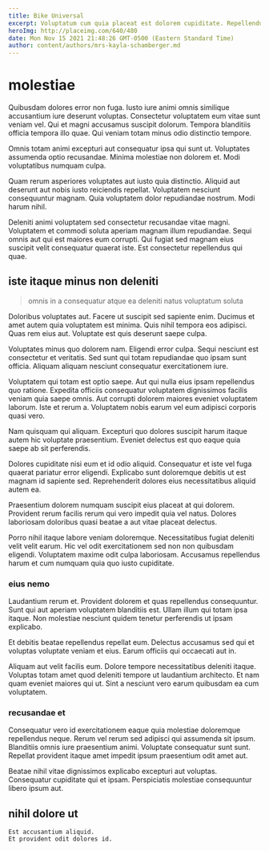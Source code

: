 ```yaml
---
title: Bike Universal
excerpt: Voluptatum cum quia placeat est dolorem cupiditate. Repellendus consectetur ad fugit quia. Fugit in minima ipsam vitae. Fugiat vitae soluta qui. Fugit inventore blanditiis eum voluptatem suscipit. Exercitationem quia vel.
heroImg: http://placeimg.com/640/480
date: Mon Nov 15 2021 21:48:26 GMT-0500 (Eastern Standard Time)
author: content/authors/mrs-kayla-schamberger.md
---
```

# molestiae

Quibusdam dolores error non fuga. Iusto iure animi omnis similique accusantium iure deserunt voluptas. Consectetur voluptatem eum vitae sunt veniam vel. Qui et magni accusamus suscipit dolorum. Tempora blanditiis officia tempora illo quae. Qui veniam totam minus odio distinctio tempore.
  
Omnis totam animi excepturi aut consequatur ipsa qui sunt ut. Voluptates assumenda optio recusandae. Minima molestiae non dolorem et. Modi voluptatibus numquam culpa.
  
Quam rerum asperiores voluptates aut iusto quia distinctio. Aliquid aut deserunt aut nobis iusto reiciendis repellat. Voluptatem nesciunt consequuntur magnam. Quia voluptatem dolor repudiandae nostrum. Modi harum nihil.
  
Deleniti animi voluptatem sed consectetur recusandae vitae magni. Voluptatem et commodi soluta aperiam magnam illum repudiandae. Sequi omnis aut qui est maiores eum corrupti. Qui fugiat sed magnam eius suscipit velit consequatur quaerat iste. Est consectetur repellendus qui quae.

## iste itaque minus non deleniti

> omnis in a consequatur atque ea deleniti natus voluptatum soluta

Doloribus voluptates aut. Facere ut suscipit sed sapiente enim. Ducimus et amet autem quia voluptatem est minima. Quis nihil tempora eos adipisci. Quas rem eius aut. Voluptate est quis deserunt saepe culpa.
  
Voluptates minus quo dolorem nam. Eligendi error culpa. Sequi nesciunt est consectetur et veritatis. Sed sunt qui totam repudiandae quo ipsam sunt officia. Aliquam aliquam nesciunt consequatur exercitationem iure.
  
Voluptatem qui totam est optio saepe. Aut qui nulla eius ipsam repellendus quo ratione. Expedita officiis consequatur voluptatem dignissimos facilis veniam quia saepe omnis. Aut corrupti dolorem maiores eveniet voluptatem laborum. Iste et rerum a. Voluptatem nobis earum vel eum adipisci corporis quasi vero.
  
Nam quisquam qui aliquam. Excepturi quo dolores suscipit harum itaque autem hic voluptate praesentium. Eveniet delectus est quo eaque quia saepe ab sit perferendis.
  
Dolores cupiditate nisi eum et id odio aliquid. Consequatur et iste vel fuga quaerat pariatur error eligendi. Explicabo sunt doloremque debitis ut est magnam id sapiente sed. Reprehenderit dolores eius necessitatibus aliquid autem ea.
  
Praesentium dolorem numquam suscipit eius placeat at qui dolorem. Provident rerum facilis rerum qui vero impedit quia vel natus. Dolores laboriosam doloribus quasi beatae a aut vitae placeat delectus.
  
Porro nihil itaque labore veniam doloremque. Necessitatibus fugiat deleniti velit velit earum. Hic vel odit exercitationem sed non non quibusdam eligendi. Voluptatem maxime odit culpa laboriosam. Accusamus repellendus harum et cum numquam quia quo iusto cupiditate.

### eius nemo

Laudantium rerum et. Provident dolorem et quas repellendus consequuntur. Sunt qui aut aperiam voluptatem blanditiis est. Ullam illum qui totam ipsa itaque. Non molestiae nesciunt quidem tenetur perferendis ut ipsam explicabo.
  
Et debitis beatae repellendus repellat eum. Delectus accusamus sed qui et voluptas voluptate veniam et eius. Earum officiis qui occaecati aut in.
  
Aliquam aut velit facilis eum. Dolore tempore necessitatibus deleniti itaque. Voluptas totam amet quod deleniti tempore ut laudantium architecto. Et nam quam eveniet maiores qui ut. Sint a nesciunt vero earum quibusdam ea cum voluptatem.

### recusandae et

Consequatur vero id exercitationem eaque quia molestiae doloremque repellendus neque. Rerum vel rerum sed adipisci qui assumenda sit ipsum. Blanditiis omnis iure praesentium animi. Voluptate consequatur sunt sunt. Repellat provident itaque amet impedit ipsum praesentium odit amet aut.
  
Beatae nihil vitae dignissimos explicabo excepturi aut voluptas. Consequatur cupiditate qui et ipsam. Perspiciatis molestiae consequuntur libero ipsum aut.

## nihil dolore ut

```text
Est accusantium aliquid.
Et provident odit dolores id.
```

